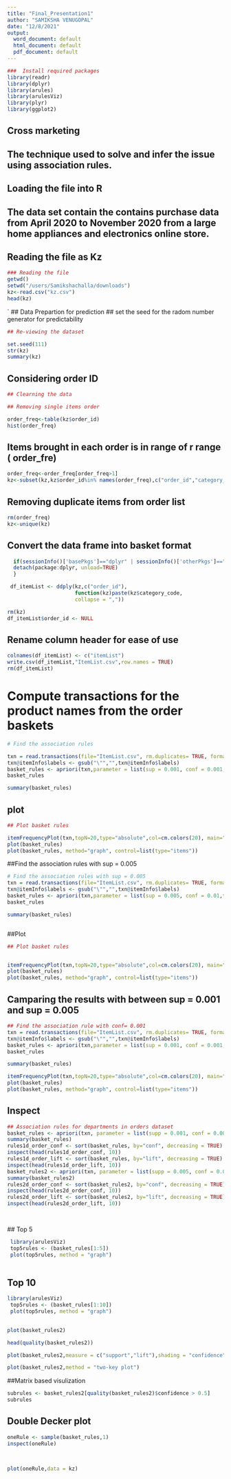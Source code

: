 ```yaml
---
title: "Final_Presentation1"
author: "SAMIKSHA VENUGOPAL"
date: "12/8/2021"
output:
  word_document: default
  html_document: default
  pdf_document: default
---
```

```r
###  Install required packages 
library(readr)
library(dplyr)
library(arules)
library(arulesViz)
library(plyr)
library(ggplot2)

```


##     Cross marketing

## The technique used to solve and infer the issue using association rules. 

## Loading the file into R 

## The data set contain the  contains purchase data from April 2020 to November 2020 from a large home appliances and electronics online store. 

## Reading the file as Kz

```r
### Reading the file
getwd()
setwd("/users/Samikshachalla/downloads")
kz<-read.csv("kz.csv")
head(kz)
```

`
## Data Prepartion for prediction
## set the seed for the radom number generator for predictability
```r
## Re-viewing the dataset

set.seed(111)
str(kz)
summary(kz)

```


## Considering order ID

```r
## Clearning the data 

## Removing single items order

order_freq<-table(kz$order_id)
hist(order_freq)


```
## Items brought in each order is in range of r range ( order_fre)
```r

order_freq<-order_freq[order_freq>1]
kz<-subset(kz,kz$order_id%in% names(order_freq),c("order_id","category_code"))


```

## Removing duplicate items from order list


```r

rm(order_freq)
kz<-unique(kz)

```

## Convert the data frame into basket format
```r



  if(sessionInfo()['basePkgs']=="dplyr" | sessionInfo()['otherPkgs']=="dplyr"){
  detach(package:dplyr, unload=TRUE)
  }

 df_itemList <- ddply(kz,c("order_id"),
                      function(kz)paste(kz$category_code,
                      collapse = ","))

rm(kz)
df_itemList$order_id <- NULL


```

## Rename column header for ease of use


```r


colnames(df_itemList) <- c("itemList")
write.csv(df_itemList,"ItemList.csv",row.names = TRUE)
rm(df_itemList)

```

# Compute transactions for the product names from the order baskets

```r
# Find the association rules

txn = read.transactions(file="ItemList.csv", rm.duplicates= TRUE, format="basket",sep=",",cols=1);
txn@itemInfo$labels <- gsub("\"","",txn@itemInfo$labels)
basket_rules <- apriori(txn,parameter = list(sup = 0.001, conf = 0.001,target="rules"))
basket_rules

summary(basket_rules)
```
## plot

```r

## Plot basket rules

itemFrequencyPlot(txn,topN=20,type="absolute",col=cm.colors(20), main="Absolute Item Frequency Plot")
plot(basket_rules)
plot(basket_rules, method="graph", control=list(type="items"))


```
##Find the association rules with sup = 0.005
```r
# Find the association rules with sup = 0.005
txn = read.transactions(file="ItemList.csv", rm.duplicates= TRUE, format="basket",sep=",",cols=1);
txn@itemInfo$labels <- gsub("\"","",txn@itemInfo$labels)
basket_rules <- apriori(txn,parameter = list(sup = 0.005, conf = 0.01,target="rules"))
basket_rules

summary(basket_rules)



```
##Plot
```r
## Plot basket rules


itemFrequencyPlot(txn,topN=20,type="absolute",col=cm.colors(20), main="Absolute Item Frequency Plot")
plot(basket_rules)
plot(basket_rules, method="graph", control=list(type="items"))
```
## Camparing the results with between sup = 0.001 and sup = 0.005
```r
## Find the association rule with conf= 0.001
txn = read.transactions(file="ItemList.csv", rm.duplicates= TRUE, format="basket",sep=",",cols=1);
txn@itemInfo$labels <- gsub("\"","",txn@itemInfo$labels)
basket_rules <- apriori(txn,parameter = list(sup = 0.001, conf = 0.001,target="rules"))
basket_rules

summary(basket_rules)


```

```r
itemFrequencyPlot(txn,topN=20,type="absolute",col=cm.colors(20), main="Absolute Item Frequency Plot")
plot(basket_rules)
plot(basket_rules, method="graph", control=list(type="items"))

```
## Inspect

```r
## Association rules for departments in orders dataset
basket_rules <- apriori(txn, parameter = list(supp = 0.001, conf = 0.001))
summary(basket_rules)
rules1d_order_conf <- sort(basket_rules, by="conf", decreasing = TRUE)
inspect(head(rules1d_order_conf, 10))
rules1d_order_lift <- sort(basket_rules, by="lift", decreasing = TRUE)
inspect(head(rules1d_order_lift, 10))
basket_rules2 <- apriori(txn, parameter = list(supp = 0.005, conf = 0.01))
summary(basket_rules2)
rules2d_order_conf <- sort(basket_rules2, by="conf", decreasing = TRUE)
inspect(head(rules2d_order_conf, 10))
rules2d_order_lift <- sort(basket_rules2, by="lift", decreasing = TRUE)
inspect(head(rules2d_order_lift, 10))

 

```

 ## Top 5 
```r
 library(arulesViz)
 top5rules <- (basket_rules[1:5])
 plot(top5rules, method = "graph")
 
```
## Top 10
```r
library(arulesViz)
 top5rules <- (basket_rules[1:10])
 plot(top5rules, method = "graph")
 
```


```r

plot(basket_rules2)

```
```r
head(quality(basket_rules2))
```


```r
plot(basket_rules2,measure = c("support","lift"),shading = "confidence")
```

```r
plot(basket_rules2,method = "two-key plot")

```
##Matrix based visulization
```r
subrules <- basket_rules2[quality(basket_rules2)$confidence > 0.5]
subrules

```

## Double Decker plot
```r

oneRule <- sample(basket_rules,1)
inspect(oneRule)
 
 
```
```r
plot(oneRule,data = kz)
```





